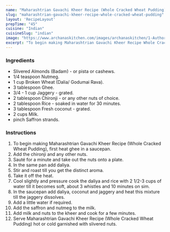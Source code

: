 ---
name: "Maharashtrian Gavachi Kheer Recipe (Whole Cracked Wheat Pudding)"
slug: "maharashtrian-gavachi-kheer-recipe-whole-cracked-wheat-pudding"
layout: 'RecipeLayout'
prepTime: "45"
cuisine: "Indian"
cuisineSlug: "indian"
image: "https://www.archanaskitchen.com/images/archanaskitchen/1-Author/Madhuli_Ajay/Wheat_Kheer_traditional_Maharashtrian_sweet.jpg"
excerpt: "To begin making Maharashtrian Gavachi Kheer Recipe Whole Cracked Wheat Pudding, first heat ghee in a saucepan"
---

### Ingredients

- Slivered Almonds (Badam) - or pista or cashews.
- 1/4 teaspoon Nutmeg.
- 1 cup Broken Wheat (Dalia/ Godumai Rava).
- 3 tablespoon Ghee.
- 3/4 - 1 cup Jaggery - grated.
- 2 tablespoon Chironji - or any other nuts of choice.
- 2 tablespoon Rice - soaked in water for 30 minutes.
- 3 tablespoon Fresh coconut - grated.
- 2 cups Milk.
- pinch Saffron strands.

### Instructions

1. To begin making Maharashtrian Gavachi Kheer Recipe (Whole Cracked Wheat Pudding), first heat ghee in a saucepan.
1. Add the chironji and any other nuts.
1. Sauté for a minute and take out the nuts onto a plate.
1. In the same pan add daliya.
1. Stir and roast till you get the distinct aroma.
1. Take it off the heat.
1. Cool slightly and pressure cook the daliya and rice with 2 1/2-3 cups of water till it becomes soft, about 3 whistles and 10 minutes on sim.
1. In the saucepan add daliya, coconut and jaggery and heat this mixture till the jaggery dissolves.
1. Add a little water if required.
1. Add the saffron and nutmeg to the milk.
1. Add milk and nuts to the kheer and cook for a few minutes.
1. Serve Maharashtrian Gavachi Kheer Recipe (Whole Cracked Wheat Pudding) hot or cold garnished with slivered nuts.
